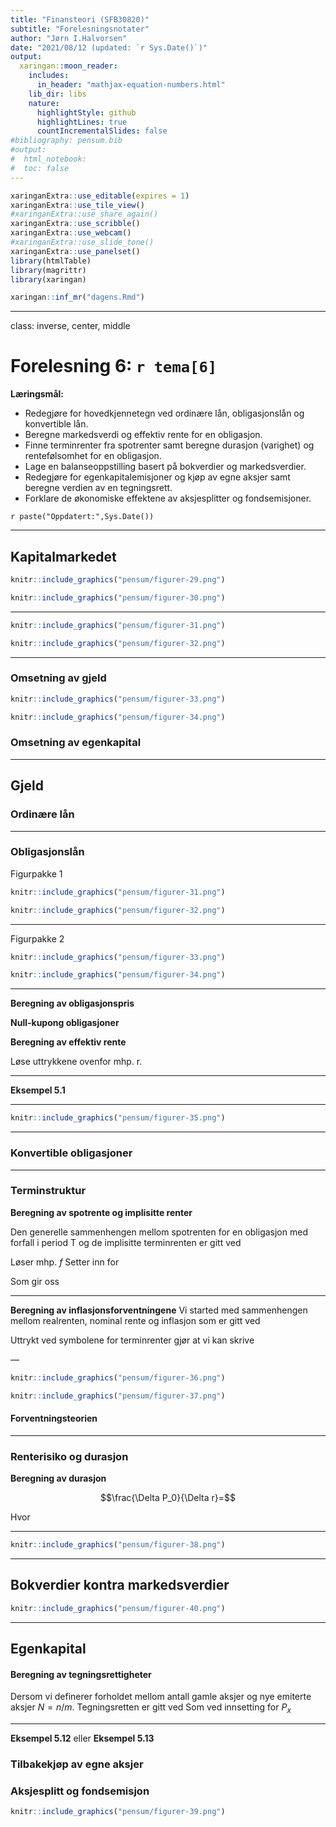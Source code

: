 ```yaml
---
title: "Finansteori (SFB30820)"
subtitle: "Forelesningsnotater"
author: "Jørn I.Halvorsen"
date: "2021/08/12 (updated: `r Sys.Date()`)"
output:
  xaringan::moon_reader:
    includes:
      in_header: "mathjax-equation-numbers.html"
    lib_dir: libs
    nature:
      highlightStyle: github
      highlightLines: true
      countIncrementalSlides: false
#bibliography: pensum.bib
#output: 
#  html_notebook:
#  toc: false
---
```


```r
xaringanExtra::use_editable(expires = 1)
xaringanExtra::use_tile_view()
#xaringanExtra::use_share_again()
xaringanExtra::use_scribble()
xaringanExtra::use_webcam()
#xaringanExtra::use_slide_tone()
xaringanExtra::use_panelset()
library(htmlTable)
library(magrittr)
library(xaringan)
```

```r
xaringan::inf_mr("dagens.Rmd")
```

---

class: inverse, center, middle

# Forelesning 6: `r tema[6]` 


**Læringsmål:**

- Redegjøre for hovedkjennetegn ved ordinære lån, obligasjonslån og konvertible lån.
- Beregne markedsverdi og effektiv rente for en obligasjon.
- Finne terminrenter fra spotrenter samt beregne durasjon (varighet) og rentefølsomhet for en obligasjon.
- Lage en balanseoppstilling basert på bokverdier og markedsverdier.
- Redegjøre for egenkapitalemisjoner og kjøp av egne aksjer samt beregne verdien av en tegningsrett.
- Forklare de økonomiske effektene av aksjesplitter og fondsemisjoner.

`r paste("Oppdatert:",Sys.Date())`

---

## Kapitalmarkedet

```r
knitr::include_graphics("pensum/figurer-29.png")
```

```r
knitr::include_graphics("pensum/figurer-30.png")
```

---

```r
knitr::include_graphics("pensum/figurer-31.png")
```

```r
knitr::include_graphics("pensum/figurer-32.png")
```

---

### Omsetning av gjeld

```r
knitr::include_graphics("pensum/figurer-33.png")
```

```r
knitr::include_graphics("pensum/figurer-34.png")
```

### Omsetning av egenkapital

---

## Gjeld

### Ordinære lån

---

### Obligasjonslån

Figurpakke 1

```r
knitr::include_graphics("pensum/figurer-31.png")
```

```r
knitr::include_graphics("pensum/figurer-32.png")
```

---

Figurpakke 2

```r
knitr::include_graphics("pensum/figurer-33.png")
```

```r
knitr::include_graphics("pensum/figurer-34.png")
```
---

**Beregning av obligasjonspris** 

\begin{equation}
P_0=\sum_{t=1}^{T}\frac{Mr_k/n}{(1+r/n)^{t}} + \frac{M}{(1+r/n)^T} = \\ 
\frac{Mr_k/n}{(1+r/n)^{1}} + \frac{Mr_k/n}{(1+r/n)^{2}} + ... + \frac{Mr_k/n}{(1+r/n)^{T}}+\frac{M}{(1+r/n)^T} 
\end{equation}

**Null-kupong obligasjoner** 

\begin{equation}
P_0=\frac{M}{(1+r)^T} 
\end{equation}

**Beregning av effektiv rente**

Løse uttrykkene ovenfor mhp. r.

---

**Eksempel 5.1**

---

```r
knitr::include_graphics("pensum/figurer-35.png")
```

---

### Konvertible obligasjoner

---

### Terminstruktur

**Beregning av spotrente og implisitte renter**

Den generelle sammenhengen mellom spotrenten for en obligasjon med forfall i period T og de implisitte terminrenten er gitt ved

\begin{equation}
(1+_{o}r_{T})^T=(1+_{o}r_{1})(1+_{1}f_{2})...(1+_{n-1}f_{n})...(1+_{T}f_{T})
\end{equation}

Løser mhp. $f$ 
\begin{equation}
(1+_{n-1}f_{n})=\frac{(1+_{o}r_{T})^T}{1}
\end{equation}
Setter inn for 

Som gir oss
\begin{equation}
_{n-1}f_{n}=\frac{(1+r)}{(1+r)} - 1
\end{equation}


---

**Beregning av inflasjonsforventningene**
Vi started med sammenhengen mellom realrenten, nominal rente og inflasjon som er gitt ved
\begin{equation}
1+r=\frac{1+i}{1+j} \Leftrightarrow
1+j+r+rj=i+1 \\
r(1+j)=i-j \\
r=\frac{i-j}{i+j}
\end{equation}

Uttrykt ved symbolene for terminrenter gjør at vi kan skrive

\begin{equation}
_{t-i}f^R_t=\frac{i-_{t-i}f^R_t}{i+_{t-i}f^R_t}
\end{equation}
---

```r
knitr::include_graphics("pensum/figurer-36.png")
```

```r
knitr::include_graphics("pensum/figurer-37.png")
```

#### Forventningsteorien

---


### Renterisiko og durasjon

**Beregning av durasjon**

$$\frac{\Delta P_0}{\Delta r}=$$

\begin{equation}
\Delta P_o=\sum_{t=1}^{T}\frac{Mr_k/n}{(1+r/n)^{t}} + \frac{M}{(1+r/n)^T} =  
\end{equation}

\begin{equation}
\frac{\Delta P_o}{P_o}=\frac{1}{2}D
\end{equation}

Hvor
\begin{equation}
D=1+2+3+...+T
\end{equation}

---

```r
knitr::include_graphics("pensum/figurer-38.png")
```

---

## Bokverdier kontra markedsverdier

```r
knitr::include_graphics("pensum/figurer-40.png")
```

---

## Egenkapital

#### Beregning av tegningsrettigheter

\begin{equation}
P_x=\frac{n}{n+m}P_0+\frac{m}{n+m}P_e= \frac{nP_0+mP_e}{n+m} 
\end{equation}
Dersom vi definerer forholdet mellom antall gamle aksjer og nye emiterte aksjer $N=n/m$.
\begin{equation}
P_x=\frac{n}{n+m}P_0+\frac{m}{n+m}P_e= \frac{NP_0+P_e}{N+1} 
\end{equation}
Tegningsretten er gitt ved
\begin{equation}
T_n=\left( P_x-P_e \right)\frac{1}{1/N}
\end{equation}
Som ved innsetting for $P_x$
\begin{equation}
T_n=\left(\frac{nP_0+mP_e}{n+m} - P_e\right)\frac{1}{1/N} = \frac{P_o-P_e}{N+1}
\end{equation}

---

**Eksempel 5.12**
eller
**Eksempel 5.13**

### Tilbakekjøp av egne aksjer

### Aksjesplitt og fondsemisjon

```r
knitr::include_graphics("pensum/figurer-39.png")
```





